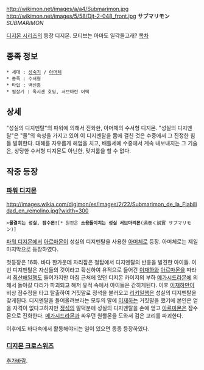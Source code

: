http://wikimon.net/images/a/a4/Submarimon.jpg
http://wikimon.net/images/5/58/Djt-2-048_front.jpg
'''サブマリモン''' ''SUBMARIMON''

[[디지몬 시리즈]]의 등장 디지몬.
모티브는 아마도 일각돌고래?
[[목차]]

== 종족 정보 ==
 * 세대 : [[성숙기]] / [[아머체]]
 * 종족 : 수서형
 * 타입 : 백신종
 * 필살기 : 옥시겐 호밍, 서브마린 어택

== 상세 ==
"성실의 디지멘탈"의 파워에 의해서 진화한, 아머체의 수서형 디지몬. "성실의 디지멘탈"은 "물"의 속성을 가지고 있어 이 디지멘탈을 몸에 걸친 것은 수중에서 그 진정한 힘들 발휘한다. 대해를 자유롭게 헤엄을 치고, 배틀세에 수중에서 계속 내보내지는 그 기술은, 상당한 수서형 디지몬도 아닌한, 맞겨룸을 할 수 없다.

== 작중 등장 ==
=== [[파워 디지몬]] ===
http://images.wikia.com/digimon/es/images/2/22/Submarimon_de_la_Fiabilidad_en_remolino.jpg?width=300

 >'''물결치는 성실, 잠수몬!'''[* 원판은 '''소용돌이치는 성실 서브마리몬'''(渦巻く誠實 サブマリモン)]

[[파워 디지몬]]에서 [[아르마몬]]이 성실의 디지멘탈을 사용한 [[아머체]]로 등장. 아머체로는 제일 마지막으로 등장하였다.

첫등장은 16화. 바다 한가운데 자리잡은 철탑에서 디지멘탈의 반응을 발견한 아이들. 이번 디지멘탈은 자신들의 것이라고 확신하여 유적으로 들어간 [[이재하]]와 [[아르마몬]]을 따라서 [[최산해]]일행도 들어가지만 마침 근처에 있던 디지몬 카이저의 부하 [[메가시드라몬]]에 의해서 돌아갈 다리가 파괴되고 해저 유적 속에서 아이들은 갇히게된다. 이후 [[이재하]]만이 비상 잠수정을 타고 탈출하여 거짓말로 정석을 불러오고 [[리키]]일행은 성실의 디지멘탈을 찾게된다. 디지멘탈을 들어올려보라는 모두의 말에 [[이재하]]는 거짓말을 했기에 본인은 얻을 자격이 없다고하지만 [[정석]]의 말덕분에 성실의 디지멘탈을 손에 얻고 [[아르마몬]]은 잠수몬으로 진화한다. [[메가시드라몬]]과 싸우던 원뿔몬을 도와서 검은 고리를 파괴한다.

이후에도 바다속에서 활동해야되는 일이 있으면 종종 등장하였다.


 
=== [[디지몬 크로스워즈]] ===

[[추가바람]].

